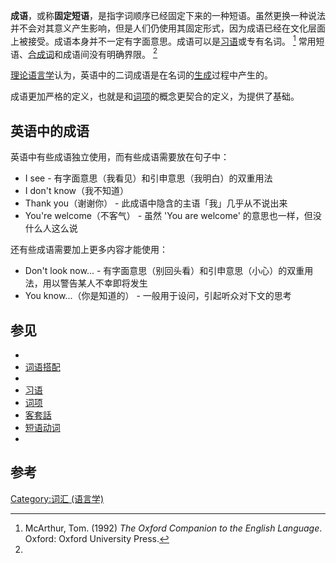{{Multiple issues|globalize =December 2008|refimprove =July 2009|confusing =May 2010|
{{Expert-subject|linguistics|date=2008年11月}}
}}

'''成语'''，或称'''固定短语'''，是指字词顺序已经固定下来的一种短语。虽然更换一种说法并不会对其意义产生影响，但是人们仍使用其固定形式，因为成语已经在文化层面上被接受。成语本身并不一定有字面意思。成语可以是[[习语|习语]]或专有名词。 <ref name=McArthur>McArthur, Tom. (1992) ''The Oxford Companion to the English Language''. Oxford: Oxford University Press.</ref> 常用短语、[[合成词|合成词]]和成语间没有明确界限。 <ref name=McArthur/>

[[理论语言学|理论语言学]]认为，英语中的二词成语是在名词的[[生成语言学|生成]]过程中产生的。 {{Citation needed|date=July 2009}}

成语更加严格的定义，也就是和[[词项|词项]]的概念更契合的定义，为{{Link-en|语义–文本理论|Meaning–text theory}}提供了基础。

== 英语中的成语 ==
{{Unreferenced section|date=2009年7月}}

英语中有些成语独立使用，而有些成语需要放在句子中：
* I see - 有字面意思（我看见）和引申意思（我明白）的双重用法
* I don't know（我不知道）
* Thank you（谢谢你） - 此成语中隐含的主语「我」几乎从不说出来
* You're welcome（不客气） - 虽然 'You are welcome' 的意思也一样，但没什么人这么说

还有些成语需要加上更多内容才能使用：
* Don't look now... - 有字面意思（别回头看）和引申意思（小心）的双重用法，用以警告某人不幸即将发生
* You know...（你是知道的） - 一般用于设问，引起听众对下文的思考

== 参见 ==
{{Wiktionary|成語}}
* {{Link-en|陈词滥调|Cliché}}
* [[词语搭配|词语搭配]]
* {{Link-en|石化 (语言学)|Fossilization (linguistics)}}
* [[习语|习语]]
* [[词项|词项]]
* [[客套話|客套話]]
* [[短语动词|短语动词]]
* {{Link-en|固定词组|Phraseme|固定词组}}

== 参考 ==
<references/>

{{DEFAULTSORT:Set Phrase}}
[[Category:词汇_(语言学)|Category:词汇 (语言学)]]